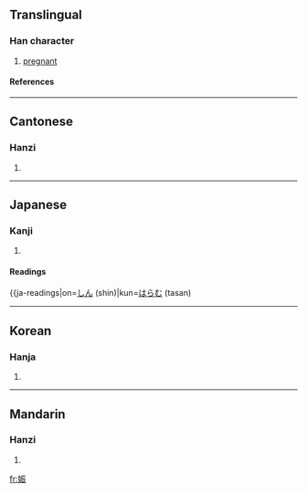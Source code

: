 ==Translingual==
===Han character===
{{Han char|rn=38|rad=女|as=07|sn=10|four=4143<sub>2</sub>|canj=女一一女 (VMMV)}}
# [[pregnant]]
====References====
{{Han ref|kx=0263.010|dkj=06322|dj=0529.310|hdz=21050.090|uh=5A20|ud=23072|bh=AE57|bd=44631}}
----
==Cantonese==
===Hanzi===
{{yue-hanzi|jyut=|y=jan3, san1}}
# {{defn|Cantonese}}
----
==Japanese==
===Kanji===
{{ja-kanji|grade=c|rs=女07}}
# {{defn|Japanese}} 
====Readings====
{{ja-readings|on=[[しん]] (shin)|kun=[[はらむ]] (tasan)
----

==Korean==
===Hanja===
{{ko-hanja|hangeul=신|rv=sin|mr=sin}}
# {{defn|Korean}}
----
==Mandarin==
===Hanzi===
{{cmn-hanzi|pin=[[shēn]] (shen1)|wg=shen<sup>1</sup>}}
# {{defn|Mandarin}}

[[fr:娠]]
